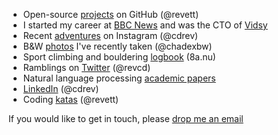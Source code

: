 
- Open-source [projects](https://github.com/revett) on GitHub (@revett)
- I started my career at [BBC News](https://www.bbc.co.uk/news) and was the CTO
  of [Vidsy](https://vidsy.co)
- Recent [adventures](https://instagram.com/cdrev) on Instagram (@cdrev)
- B&W [photos](https://instagram.com/chadexbw) I've recently taken (@chadexbw)
- Sport climbing and bouldering
  [logbook](https://www.8a.nu/user/charlie-revett/bouldering) (8a.nu)
- Ramblings on [Twitter](https://twitter.com/revcd) (@revcd)
- Natural language processing
  [academic papers](https://github.com/revett/academic-papers)
- [LinkedIn](https://www.linkedin.com/in/cdrev) (@cdrev)
- Coding [katas](https://www.codewars.com/users/revett) (@revett)

If you would like to get in touch, please
[drop me an email](mailto:revcd-hello@revdex.fastmail.com)
